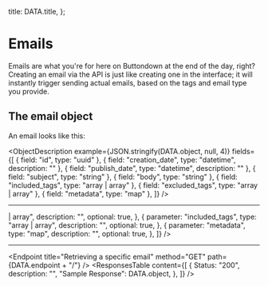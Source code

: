 
  title: DATA.title,
};


# Emails

Emails are what you're for here on Buttondown at the end of the day, right? Creating an email via the API is just like creating one in the interface; it will instantly trigger sending actual emails, based on the tags and email type you provide.

## The email object

An email looks like this:

<ObjectDescription
  example={JSON.stringify(DATA.object, null, 4)}
  fields={[
    { field: "id", type: "uuid" },
    { field: "creation_date", type: "datetime", description: "" },
    { field: "publish_date", type: "datetime", description: "" },
    { field: "subject", type: "string" },
    { field: "body", type: "string" },
    { field: "included_tags", type: "array<string> | array<uuid>" },
    { field: "excluded_tags", type: "array<string> | array<uuid>" },
    { field: "metadata", type: "map" },
  ]}
/>

<Endpoint title="Listing emails" method="GET" path={DATA.endpoint} />
<ParametersTable
  content={[
    {
      parameter: "page",
      type: "string",
      description: "A page number within the paginated result set.",
      example: "",
      optional: true,
    },
  ]}
/>
<ResponsesTable
  content={[
    {
      Status: "200",
      description: "",
      "Sample Response": {
        count: 1,
        next: "foo",
        previous: null,
        results: [DATA.object],
      },
    },
  ]}
/>

---

<Endpoint title="Sending an email" method="POST" path={DATA.endpoint} />
<ParametersTable
  content={[
    {
      parameter: "body",
      type: "string",
      description: "",
      optional: false,
    },
    {
      parameter: "subject",
      type: "string",
      description: "",
      optional: false,
    },
    {
      parameter: "email_type",
      type: "string",
      description: "",
      optional: true,
    },
    {
      parameter: "excluded_tags",
      type: "array<string> | array<uuid>",
      description: "",
      optional: true,
    },
    {
      parameter: "included_tags",
      type: "array<string> | array<uuid>",
      description: "",
      optional: true,
    },
    {
      parameter: "metadata",
      type: "map",
      description: "",
      optional: true,
    },
  ]}
/>
<ResponsesTable
  content={[
    {
      Status: "201",
      description: "",
      "Sample Response": DATA.object,
    },
  ]}
/>

---

<Endpoint
  title="Retrieving a specific email"
  method="GET"
  path={DATA.endpoint + "/<id>"}
/>
<ResponsesTable
  content={[
    {
      Status: "200",
      description: "",
      "Sample Response": DATA.object,
    },
  ]}
/>
